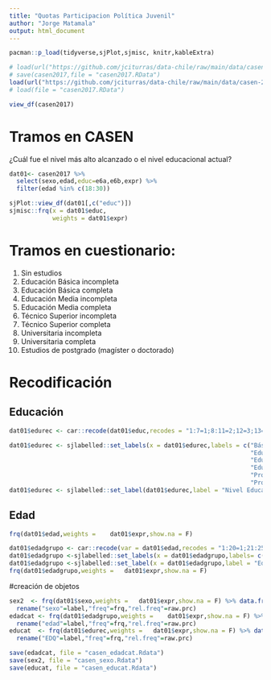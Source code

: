 ```yaml
---
title: "Quotas Participacion Política Juvenil"
author: "Jorge Matamala"
output: html_document
---
```



```r
pacman::p_load(tidyverse,sjPlot,sjmisc, knitr,kableExtra)
```


```r
# load(url("https://github.com/jciturras/data-chile/raw/main/data/casen-2017/casen2017.RData"))
# save(casen2017,file = "casen2017.RData")
load(url("https://github.com/jciturras/data-chile/raw/main/data/casen-2017/casen2017.RData"))
# load(file = "casen2017.RData")
```

```r
view_df(casen2017)
```


# Tramos en CASEN

¿Cuál fue el nivel más alto alcanzado o el nivel educacional actual?

```r
dat01<- casen2017 %>% 
  select(sexo,edad,educ=e6a,e6b,expr) %>% 
  filter(edad %in% c(18:30))

sjPlot::view_df(dat01[,c("educ")])
sjmisc::frq(x = dat01$educ,
            weights = dat01$expr)

```

# Tramos en cuestionario:

1. Sin estudios 
2. Educación Básica incompleta 
3. Educación Básica completa
4. Educación Media incompleta
5. Educación Media completa
6. Técnico Superior incompleta
7. Técnico Superior completa
8. Universitaria incompleta
9. Universitaria completa
10. Estudios de postgrado (magíster o doctorado)


# Recodificación 

## Educación
```r
dat01$edurec <- car::recode(dat01$educ,recodes = "1:7=1;8:11=2;12=3;13=4;14=5;15:17=6;99=NA",as.numeric = T)

dat01$edurec <- sjlabelled::set_labels(x = dat01$edurec,labels = c("Básica completa o menos"=1,
                                                                   "Educación media o menos"=2,
                                                                   "Educación Técnica Superior Incompleta"=3,
                                                                   "Educación Técnica Superior Completa"=4,
                                                                   "Profesional Incompleta"=5,
                                                                   "Profesional Completa o más"=6))
dat01$edurec <- sjlabelled::set_label(dat01$edurec,label = "Nivel Educacional (18 a 30 años)")
```



## Edad

```r
frq(dat01$edad,weights = 	dat01$expr,show.na = F)

dat01$edadgrupo <- car::recode(var = dat01$edad,recodes = "1:20=1;21:25=2;26:30=3",as.numeric = T)
dat01$edadgrupo <-sjlabelled::set_labels(x = dat01$edadgrupo,labels= c("18 a 20 años"=1,"21 a 25 años"=2,"26 a 30 años"=3))
dat01$edadgrupo <-sjlabelled::set_label(x = dat01$edadgrupo,label = "Edad agrupada") 
frq(dat01$edadgrupo,weights = 	dat01$expr,show.na = F)
```

#creación de objetos

```r
sex2  <- frq(dat01$sexo,weights = 	dat01$expr,show.na = F) %>% data.frame() %>% select(label,frq,raw.prc)  %>% 
  rename("sexo"=label,"freq"=frq,"rel.freq"=raw.prc) 
edadcat <- frq(dat01$edadgrupo,weights = 	dat01$expr,show.na = F) %>% data.frame() %>% select(label,frq,raw.prc) %>% 
  rename("edad"=label,"freq"=frq,"rel.freq"=raw.prc)
educat  <- frq(dat01$edurec,weights = 	dat01$expr,show.na = F) %>% data.frame() %>% select(label,frq,raw.prc) %>% 
  rename("EDQ"=label,"freq"=frq,"rel.freq"=raw.prc)
```

```r
save(edadcat, file = "casen_edadcat.Rdata")
save(sex2, file = "casen_sexo.Rdata")
save(educat, file = "casen_educat.Rdata")
```



